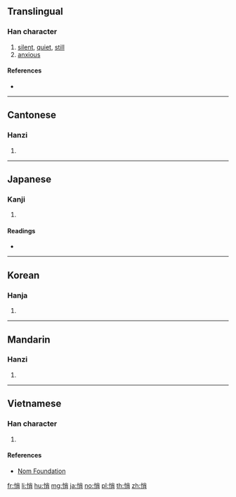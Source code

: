 ==Translingual==

===Han character===
{{Han char|rn=61|rad=心|as=07|sn=10|four=99027|canj=PFB|ids=⿰忄肖}}

# [[silent]], [[quiet]], [[still]]
# [[anxious]]

====References====
* {{Han ref|kx=0386.240|dkj=10627|dj=0718.240|hdz=42303.130|uh=6084|ud=24708|bh=AEA8|bd=44712}}

----

==Cantonese==

===Hanzi===
{{yue-hanzi|jyut=[[ciu2]], [[ciu5]]|y=chiu2, chiu5}}

# {{defn|lang=yue|sort=心07}}

----

==Japanese==

===Kanji===
{{ja-kanji|grade=|rs=心07}}

# {{defn|lang=ja|sort=心07}}

====Readings====
* {{ja-readings|on=[[しょう]] (shō)|kun=[[うれえる]] (ureeru)}}

----

==Korean==

===Hanja===
{{ko-hanja|hangeul=초|eumhun=|rv=cho|mr=ch'o|y=cho}}

# {{defn|lang=ko|sort=心07}}

----

==Mandarin==

===Hanzi===
{{cmn-hanzi|pin=[[qiāo]] ([[qiao1]])|wg=ch'iao<sup>1</sup>}}

# {{defn|lang=cmn|sort=心07}}

----

==Vietnamese==

===Han character===
{{vi-readings|rs=心07|hanviet=[[tiếu]], [[tiêu]], [[tẹo]], [[tiễu]], [[tịu]]}}

# {{defn|lang=vi|sort=心07}}

====References====
* [http://nomfoundation.org/common/nom_details.php?codepoint=6084 Nom Foundation]

[[fr:悄]]
[[li:悄]]
[[hu:悄]]
[[mg:悄]]
[[ja:悄]]
[[no:悄]]
[[pl:悄]]
[[th:悄]]
[[zh:悄]]